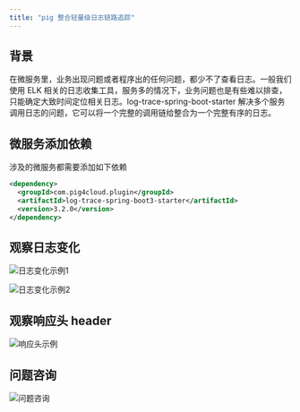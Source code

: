 ```yaml
---
title: "pig 整合轻量级日志链路追踪"
---
```


## 背景

在微服务里，业务出现问题或者程序出的任何问题，都少不了查看日志。一般我们使用 ELK 相关的日志收集工具，服务多的情况下，业务问题也是有些难以排查，只能确定大致时间定位相关日志。log-trace-spring-boot-starter 解决多个服务调用日志的问题，它可以将一个完整的调用链给整合为一个完整有序的日志。

## 微服务添加依赖

<Warning>
涉及的微服务都需要添加如下依赖
</Warning>

```xml
<dependency>
  <groupId>com.pig4cloud.plugin</groupId>
  <artifactId>log-trace-spring-boot3-starter</artifactId>
  <version>3.2.0</version>
</dependency>
```

## 观察日志变化

![日志变化示例1](/images/1649579261443-c1d745c2-12cd-4898-a868-2683ce2d2bde.png)

![日志变化示例2](/images/1649579250280-144471a8-a648-46f8-9a38-bd1361363d4f.png)

## 观察响应头 header 

![响应头示例](/images/1649657870210-c2dbc9a1-c464-4a65-918a-83b22f8ee899.png)

## 问题咨询

![问题咨询](/images/1662563973685-c22e9831-db66-42b5-973f-886d25d1e0e7.gif)

